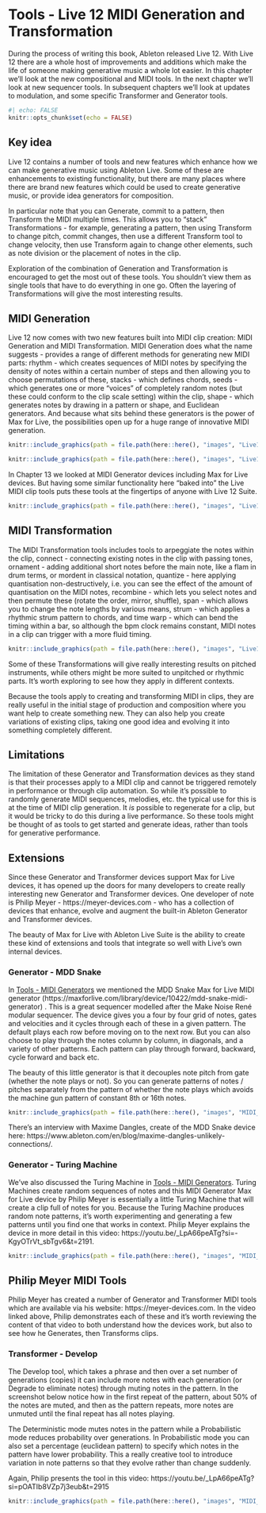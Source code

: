 # Tools - Live 12 MIDI Generation and Transformation {#Chapter-033-Tools-Live12_MIDI_Generation_Transformation}

During the process of writing this book, Ableton released Live 12. With Live 12 there are a whole host of improvements and additions which make the life of someone making generative music a whole lot easier. In this chapter we'll look at the new compositional and MIDI tools. In the next chapter we'll look at new sequencer tools. In subsequent chapters we'll look at updates to modulation, and some specific Transformer and Generator tools.

```r
#| echo: FALSE
knitr::opts_chunk$set(echo = FALSE)
```

::: callout-tip
## Key idea

Live 12 contains a number of tools and new features which enhance how we can make generative music using Ableton Live. Some of these are enhancements to existing functionality, but there are many places where there are brand new features which could be used to create generative music, or provide idea generators for composition.

In particular note that you can Generate, commit to a pattern, then Transform the MIDI multiple times. This allows you to "stack" Transformations - for example, generating a pattern, then using Transform to change pitch, commit changes, then use a different Transform tool to change velocity, then use Transform again to change other elements, such as note division or the placement of notes in the clip.

Exploration of the combination of Generation and Transformation is encouraged to get the most out of these tools. You shouldn't view them as single tools that have to do everything in one go. Often the layering of Transformations will give the most interesting results.
:::


## MIDI Generation

Live 12 now comes with two new features built into MIDI clip creation: MIDI Generation and MIDI Transformation. MIDI Generation does what the name suggests - provides a range of different methods for generating new MIDI parts: rhythm - which creates sequences of MIDI notes by specifying the density of notes within a certain number of steps and then allowing you to choose permutations of these, stacks - which defines chords, seeds - which generates one or more "voices" of completely random notes (but these could conform to the clip scale setting) within the clip, shape - which generates notes by drawing in a pattern or shape, and Euclidean generators. And because what sits behind these generators is the power of Max for Live, the possibilities open up for a huge range of innovative MIDI generation.

```r
knitr::include_graphics(path = file.path(here::here(), "images", "Live12_MIDIGenerators.png"))
```

```r
knitr::include_graphics(path = file.path(here::here(), "images", "Live12_Max_MIDIGenerator.png"))
```

In Chapter 13 we looked at MIDI Generator devices including Max for Live devices. But having some similar functionality here "baked into" the Live MIDI clip tools puts these tools at the fingertips of anyone with Live 12 Suite.

```r
knitr::include_graphics(path = file.path(here::here(), "images", "Live12_Euclidean_Pattern.png"))
```

## MIDI Transformation

The MIDI Transformation tools includes tools to arpeggiate the notes within the clip, connect - connecting existing notes in the clip with passing tones, ornament - adding additional short notes before the main note, like a flam in drum terms, or mordent in classical notation, quantize - here applying quantisation non-destructively, i.e. you can see the effect of the amount of quantisation on the MIDI notes, recombine - which lets you select notes and then permute these (rotate the order, mirror, shuffle), span - which allows you to change the note lengths by various means, strum - which applies a rhythmic strum pattern to chords, and time warp - which can bend the timing within a bar, so although the bpm clock remains constant, MIDI notes in a clip can trigger with a more fluid timing.

```r
knitr::include_graphics(path = file.path(here::here(), "images", "Live12_MIDI_Transformers.png"))
```

Some of these Transformations will give really interesting results on pitched instruments, while others might be more suited to unpitched or rhythmic parts. It's worth exploring to see how they apply in different contexts.

Because the tools apply to creating and transforming MIDI in clips, they are really useful in the initial stage of production and composition where you want help to create something new. They can also help you create variations of existing clips, taking one good idea and evolving it into something completely different.

## Limitations

The limitation of these Generator and Transformation devices as they stand is that their processes apply to a MIDI clip and cannot be triggered remotely in performance or through clip automation. So while it's possible to randomly generate MIDI sequences, melodies, etc. the typical use for this is at the time of MIDI clip generation. It *is* possible to regenerate for a clip, but it would be tricky to do this during a live performance. So these tools might be thought of as tools to get started and generate ideas, rather than tools for generative performance.

## Extensions

Since these Generator and Transformer devices support Max for Live devices, it has opened up the doors for many developers to create really interesting new Generator and Transformer devices. One developer of note is Philip Meyer - https://meyer-devices.com - who has a collection of devices that enhance, evolve and augment the built-in Ableton Generator and Transformer devices. 

The beauty of Max for Live with Ableton Live Suite is the ability to create these kind of extensions and tools that integrate so well with Live's own internal devices.

### Generator - MDD Snake

In [Tools - MIDI Generators](#Chapter-012-Tools-MIDI_Generators)
we mentioned the MDD Snake Max for Live MIDI generator
(https://maxforlive.com/library/device/10422/mdd-snake-midi-generator)
. This is a great sequencer modelled after the Make Noise René modular sequencer. The device gives you a four by four grid of notes, gates and velocities and it cycles through each of these in a given pattern. The default plays each row before moving on to the next row. But you can also choose to play through the notes column by column, in diagonals, and a variety of other patterns. Each pattern can play through forward, backward, cycle forward and back etc. 

The beauty of this little generator is that it decouples note pitch from gate (whether the note plays or not). So you can generate patterns of notes / pitches separately from the pattern of whether the note plays which avoids the machine gun pattern of constant 8th or 16th notes.

```r
knitr::include_graphics(path = file.path(here::here(), "images", "MIDI_Generator_MDDSnake.png"))
```

There's an interview with Maxime Dangles, create of the MDD Snake device here:
https://www.ableton.com/en/blog/maxime-dangles-unlikely-connections/.

### Generator - Turing Machine

We've also discussed the Turing Machine in  [Tools - MIDI Generators](#Chapter-012-Tools-MIDI_Generators). Turing Machines create random sequences of notes and this MIDI Generator Max for Live device by Philip Meyer is essentially a little Turing Machine that will create a clip full of notes for you. Because the Turing Machine produces random note patterns, it's worth experimenting and generating a few patterns until you find one that works in context. Philip Meyer explains the device in more detail in this video: https://youtu.be/_LpA66peATg?si=-KgyOTrVt_sbTgv6&t=2191.

```r
knitr::include_graphics(path = file.path(here::here(), "images", "MIDI_Generator_TuringMachine.png"))
```

## Philip Meyer MIDI Tools

Philip Meyer has created a number of Generator and Transformer MIDI tools which are available via his website: https://meyer-devices.com. In the video linked above, Philip demonstrates each of these and it's worth reviewing the content of that video to both understand how the devices work, but also to see how he Generates, then Transforms clips. 



### Transformer - Develop

The Develop tool, which takes a phrase and then over a set number of generations (copies) it can include more notes with each generation (or Degrade to eliminate notes) through muting notes in the pattern. In the screenshot below notice how in the first repeat of the pattern, about 50% of the notes are muted, and then as the pattern repeats, more notes are unmuted until the final repeat has all notes playing.

The Deterministic mode mutes notes in the pattern while a Probabilistic mode reduces probability over generations. In Probabilistic mode you can also set a percentage (euclidean pattern) to specify which notes in the pattern have lower probability. This a really creative tool to introduce variation in note patterns so that they evolve rather than change suddenly.

Again, Philip presents the tool in this video: https://youtu.be/_LpA66peATg?si=pOATIb8VZp7j3eub&t=2915

```r
knitr::include_graphics(path = file.path(here::here(), "images", "MIDI_Transformer_Develop.png"))
```
